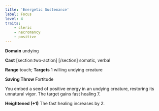 ```yaml
---
title: 'Energetic Sustenance'
label: Focus
level: 4
traits:
    - cleric
    - necromancy
    - positive
---
```


**Domain** undying

**Cast** [section:two-action] [/section] somatic, verbal

**Range** touch; **Targets** 1 willing undying creature

**Saving Throw** Fortitude

You embed a seed of positive energy in an undying creature, restoring its unnatural vigor. The target gains fast healing 7.

**Heightened (+1)** The fast healing increases by 2.
